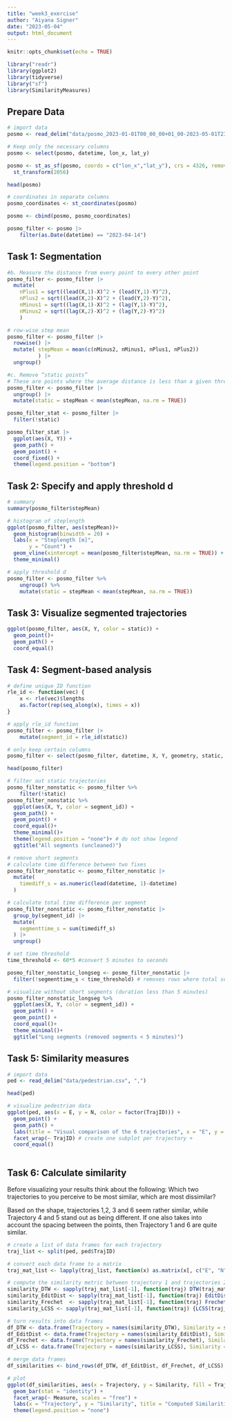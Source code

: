 ```yaml
---
title: "week3_exercise"
author: "Aiyana Signer"
date: "2023-05-04"
output: html_document
---
```


```r
knitr::opts_chunk$set(echo = TRUE)
```

```r
library("readr") 
library(ggplot2)
library(tidyverse)
library("sf") 
library(SimilarityMeasures)
```

## Prepare Data
```r
# import data
posmo <- read_delim("data/posmo_2023-01-01T00_00_00+01_00-2023-05-01T23_59_59+02_00.csv", ",")

# Keep only the necessary columns
posmo <- select(posmo, datetime, lon_x, lat_y)

posmo <- st_as_sf(posmo, coords = c("lon_x","lat_y"), crs = 4326, remove = FALSE, na.fail = FALSE) |>
  st_transform(2056)

head(posmo)
```

```r
# coordinates in separate columns
posmo_coordinates <- st_coordinates(posmo)

posmo <- cbind(posmo, posmo_coordinates)
```

```r
posmo_filter <- posmo |>
    filter(as.Date(datetime) == "2023-04-14")
```

## Task 1: Segmentation
```r
#b. Measure the distance from every point to every other point
posmo_filter <- posmo_filter |>
  mutate(
    nPlus1 = sqrt((lead(X,1)-X)^2 + (lead(Y,1)-Y)^2),
    nPlus2 = sqrt((lead(X,2)-X)^2 + (lead(Y,2)-Y)^2),
    nMinus1 = sqrt((lag(X,1)-X)^2 + (lag(Y,1)-Y)^2),
    nMinus2 = sqrt((lag(X,2)-X)^2 + (lag(Y,2)-Y)^2)
    )

# row-wise step mean
posmo_filter <- posmo_filter |> 
  rowwise() |> 
  mutate( stepMean = mean(c(nMinus2, nMinus1, nPlus1, nPlus2)) 
          ) |> 
  ungroup()

#c. Remove “static points”
# These are points where the average distance is less than a given threshold. This segments the trajectory into subtrajectories
posmo_filter <- posmo_filter |> 
  ungroup() |> 
  mutate(static = stepMean < mean(stepMean, na.rm = TRUE))

posmo_filter_stat <- posmo_filter |>
  filter(!static)

posmo_filter_stat |> 
  ggplot(aes(X, Y)) + 
  geom_path() + 
  geom_point() + 
  coord_fixed() + 
  theme(legend.position = "bottom")
```

## Task 2: Specify and apply threshold d
```r
# summary
summary(posmo_filter$stepMean)

# histogram of steplength
ggplot(posmo_filter, aes(stepMean))+
  geom_histogram(binwidth = 20) + 
  labs(x = "Steplength [m]",
       y = "Count") +
  geom_vline(xintercept = mean(posmo_filter$stepMean, na.rm = TRUE)) +
  theme_minimal()

# apply threshold d
posmo_filter <- posmo_filter %>%
    ungroup() %>%
    mutate(static = stepMean < mean(stepMean, na.rm = TRUE))
```

## Task 3: Visualize segmented trajectories
```r
ggplot(posmo_filter, aes(X, Y, color = static)) + 
  geom_point()+
  geom_path() + 
  coord_equal()
```

## Task 4: Segment-based analysis

```r
# define unique ID function
rle_id <- function(vec) {
    x <- rle(vec)$lengths
    as.factor(rep(seq_along(x), times = x))
}

# apply rle_id function
posmo_filter <- posmo_filter |>
    mutate(segment_id = rle_id(static))

# only keep certain columns
posmo_filter <- select(posmo_filter, datetime, X, Y, geometry, static, segment_id)

head(posmo_filter)
```

```r
# filter out static trajectories
posmo_filter_nonstatic <- posmo_filter %>%
    filter(!static)
posmo_filter_nonstatic %>%
  ggplot(aes(X, Y, color = segment_id)) +
  geom_path() +
  geom_point() +
  coord_equal()+
  theme_minimal()+
  theme(legend.position = "none")+ # do not show legend
  ggtitle("All segments (uncleaned)")

# remove short segments
# calculate time difference between two fixes
posmo_filter_nonstatic <- posmo_filter_nonstatic |> 
  mutate(
    timediff_s = as.numeric(lead(datetime, 1)-datetime)
  )

# calculate total time difference per segment
posmo_filter_nonstatic <- posmo_filter_nonstatic |> 
  group_by(segment_id) |> 
  mutate(
    segmenttime_s = sum(timediff_s)
  ) |> 
  ungroup()

# set time threshold
time_threshold <- 60*5 #convert 5 minutes to seconds

posmo_filter_nonstatic_longseg <- posmo_filter_nonstatic |> 
  filter(!segmenttime_s < time_threshold) # removes rows where total segment time less than 5 minutes
```

```r
# visualize without short segments (duration less than 5 minutes)
posmo_filter_nonstatic_longseg %>%
  ggplot(aes(X, Y, color = segment_id)) +
  geom_path() +
  geom_point() +
  coord_equal()+
  theme_minimal()+
  ggtitle("Long segments (removed segments < 5 minutes)")
```

## Task 5: Similarity measures
```r
# import data
ped <- read_delim("data/pedestrian.csv", ",")

head(ped)
```

```r
# visualize pedestrian data
ggplot(ped, aes(x = E, y = N, color = factor(TrajID))) +
  geom_point() + 
  geom_path() +
  labs(title = "Visual comparison of the 6 trajectories", x = "E", y = "N", color = "Trajectory ID") +
  facet_wrap(~ TrajID) # create one subplot per trajectory +
  coord_equal()
  
```


## Task 6: Calculate similarity

Before visualizing your results think about the following: Which two trajectories to you perceive to be most similar, which are most dissimilar?

Based on the shape, trajectories 1,2, 3 and 6 seem rather similar, while Trajectory 4 and 5 stand out as being different. If one also takes into account the spacing between the points, then Trajectory 1 and 6 are quite similar.

```r
# create a list of data frames for each trajectory
traj_list <- split(ped, ped$TrajID)

# convert each data frame to a matrix
traj_mat_list <- lapply(traj_list, function(x) as.matrix(x[, c("E", "N")]))

# compute the similarity metric between trajectory 1 and trajectories 2 to 6
similarity_DTW <- sapply(traj_mat_list[-1], function(traj) DTW(traj_mat_list[[1]], traj))
similarity_EditDist <- sapply(traj_mat_list[-1], function(traj) EditDist(traj_mat_list[[1]], traj))
similarity_Frechet  <- sapply(traj_mat_list[-1], function(traj) Frechet(traj_mat_list[[1]], traj))
similarity_LCSS <- sapply(traj_mat_list[-1], function(traj) {LCSS(traj_mat_list[[1]], traj, pointSpacing = 100, pointDistance = 100, errorMarg = 0.5)})

# turn results into data frames
df_DTW <- data.frame(Trajectory = names(similarity_DTW), Similarity = similarity_DTW, Measure = "DTW")
df_EditDist <- data.frame(Trajectory = names(similarity_EditDist), Similarity = similarity_EditDist, Measure = "EditDist")
df_Frechet <- data.frame(Trajectory = names(similarity_Frechet), Similarity = similarity_Frechet, Measure = "Frechet")
df_LCSS <- data.frame(Trajectory = names(similarity_LCSS), Similarity = similarity_LCSS, Measure = "LCSS")

# merge data frames
df_similarities <- bind_rows(df_DTW, df_EditDist, df_Frechet, df_LCSS)

# plot
ggplot(df_similarities, aes(x = Trajectory, y = Similarity, fill = Trajectory)) +
  geom_bar(stat = "identity") + 
  facet_wrap(~ Measure, scales = "free") +
  labs(x = "Trajectory", y = "Similarity", title = "Computed Similarities using different measures between Trajectory 1 to all other Trajectories") +
  theme(legend.position = "none")
```


